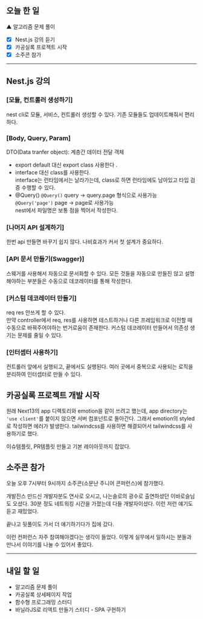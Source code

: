 ## 오늘 한 일

▲ 알고리즘 문제 풀이

- [x] Nest.js 강의 듣기
- [x] 카공실록 프로젝트 시작
- [x] 소주콘 참가

---

## Nest.js 강의

### [모듈, 컨트롤러 생성하기]

nest cli로 모듈, 서비스, 컨트롤러 생성할 수 있다. 기존 모듈들도 업데이트해줘서 편리하다.

### [Body, Query, Param]

DTO(Data tranfer object): 계층간 데이터 전달 객체

- export default 대신 export class 사용한다
  .
- interface 대신 class를 사용한다.  
  interface는 런타임에서는 날라가는데, class로 하면 런타임에도 남아있고 타입 검증 수행할 수 있다.
- @Query()
  `@Query()` query → query.page 형식으로 사용가능  
  `@Query('page')` page → page로 사용가능  
  nest에서 파일명은 보통 점을 찍어서 작성한다.

### [나머지 API 설계하기]

한번 api 만들면 바꾸기 쉽지 않다. 나비효과가 커서 첫 설계가 중요하다.

### [API 문서 만들기(Swagger)]

스웨거를 사용해서 자동으로 문서화할 수 있다. 모든 것들을 자동으로 만들진 않고 설명해야하는 부분들은 수동으로 데코레이터를 통해 작성한다.

### [커스텀 데코레이터 만들기]

req res 안쓰게 할 수 있다.  
만약 controller에서 req, res를 사용하면 테스트하거나 다른 프레임워크로 이전할 때 수동으로 바꿔주어야하는 번거로움이 존재한다. 커스텀 데코레이터 만들어서 의존성 생기는 문제를 줄일 수 있다.

### [인터셉터 사용하기]

컨트롤러 앞에서 실행되고, 끝에서도 실행된다. 여러 곳에서 중복으로 사용되는 로직을 분리하여 인터셉터로 만들 수 있다.

## 카공실록 프로젝트 개발 시작

원래 Next13의 app 디렉토리와 emotion을 같이 쓰려고 했는데, app directory는 `'use client'`를 붙이지 않으면 서버 컴포넌트로 돌아간다. 그래서 emotion의 styled로 작성하면 에러가 발생한다. tailwindcss를 사용하면 해결되어서 tailwindcss를 사용하기로 했다.

이슈템플릿, PR템플릿 만들고 기본 레이아웃까지 잡았다.

## 소주콘 참가

오늘 오후 7시부터 9시까지 소주콘(소문난 주니어 콘퍼런스)에 참가했다.

개발진스 만드신 개발자분도 연사로 오시고, 나는솔로의 광수로 출연하셨던 이바로슬님도 오셨다. 30분 정도 네트워킹 시간을 가졌는데 다들 개발자이셨다. 이런 저런 얘기도 듣고 재밌었다.

끝나고 뒷풀이도 가서 더 얘기하기다가 집에 갔다.

이런 컨퍼런스 자주 참여해야겠다는 생각이 들었다. 이렇게 실무에서 일하시는 분들과 만나서 이야기를 나눌 수 있어서 좋았다.

---

## 내일 할 일

- 알고리즘 문제 풀이
- 카공실록 상세페이지 작업
- 함수형 프로그래밍 스터디
- 바닐라JS로 리액트 만들기 스터디 - SPA 구현하기
